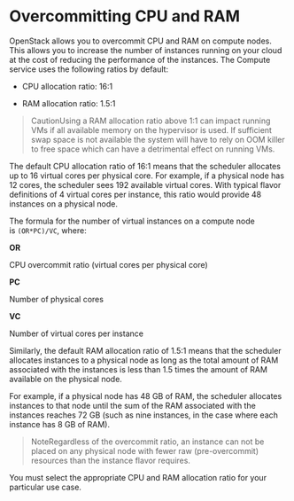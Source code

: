 # Overcommitting CPU and RAM

OpenStack allows you to overcommit CPU and RAM on compute nodes. This allows you to increase the number of instances running on your cloud at the cost of reducing the performance of the instances. The Compute service uses the following ratios by default:

* CPU allocation ratio: 16:1

* RAM allocation ratio: 1.5:1

> CautionUsing a RAM allocation ratio above 1:1 can impact running VMs if all available memory on the hypervisor is used. If sufficient swap space is not available the system will have to rely on OOM killer to free space which can have a detrimental effect on running VMs.

The default CPU allocation ratio of 16:1 means that the scheduler allocates up to 16 virtual cores per physical core. For example, if a physical node has 12 cores, the scheduler sees 192 available virtual cores. With typical flavor definitions of 4 virtual cores per instance, this ratio would provide 48 instances on a physical node.

The formula for the number of virtual instances on a compute node is `(OR*PC)/VC`, where:

**OR**

CPU overcommit ratio (virtual cores per physical core)

**PC**

Number of physical cores

**VC**

Number of virtual cores per instance

Similarly, the default RAM allocation ratio of 1.5:1 means that the scheduler allocates instances to a physical node as long as the total amount of RAM associated with the instances is less than 1.5 times the amount of RAM available on the physical node.

For example, if a physical node has 48 GB of RAM, the scheduler allocates instances to that node until the sum of the RAM associated with the instances reaches 72 GB (such as nine instances, in the case where each instance has 8 GB of RAM).

> NoteRegardless of the overcommit ratio, an instance can not be placed on any physical node with fewer raw (pre-overcommit) resources than the instance flavor requires.

You must select the appropriate CPU and RAM allocation ratio for your particular use case.